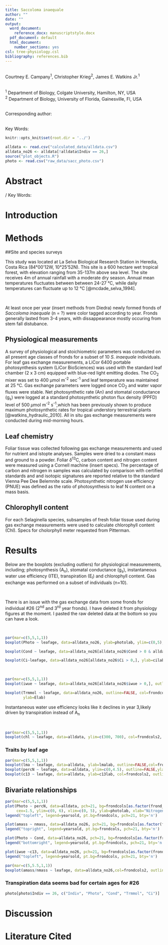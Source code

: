 ```yaml
---
title: Saccoloma inaequale
author: ""
date: ""
output:
  word_document:
    reference_docx: manuscriptstyle.docx
  pdf_document: default
  html_document:
    number_sections: yes
csl: tree-physiology.csl
bibliography: references.bib
---
```


\
Courtney E. Campany^1^, Christopher Krieg^2^, James E. Watkins Jr.^1^ 

\
^1^ Department of Biology, Colgate University, Hamilton, NY, USA
\
^2^ Department of Biology, University of Florida, Gainesville, Fl, USA

\
Corresponding author: 

\
Key Words: 



```r
knitr::opts_knit$set(root.dir = '../')
```

```r
alldata <- read.csv("calculated_data/alldata.csv")
alldata_no26 <- alldata[!alldata$Indiv == 26,]
source("plot_objects.R")
photo <- read.csv("raw_data/sacc_photo.csv")
```

# Abstract

/
Key Words: 

# Introduction

# Methods

##Site and species surveys

This study was located at La Selva Biological Research Station in Heredia, Costa Rica (84&deg;00’12W, 10&deg;25’52N). This site is a 600 hectare wet tropical forest, with elevation ranging from 35-137m above sea level. The site receives 4m of annual rainfall with a moderate dry season. Annual mean temperatures fluctuates between between 24-27 &deg;C, while daily temperatures can fluctuate up to 12 &deg;C [@mcdade_selva_1994]. 

\

At least once per year (insert methods from Diedra) newly formed fronds of *Saccoloma inaequale* (n = ?) were color tagged according to year. Fronds generally lasted from 3-4 years, with dissappearance mostly occuring from stem fall distubance. 

## Physiological measurements

A survey of physiological and stoichiometric parameters was conducted on all present age classes of fronds for a subset of 10 *S. inaequale* individuals. For leaf gas exchange measurements, a LiCor 6400 portable photosynthesis system (LiCor BioSciences) was used with the standard leaf chamber (2 x 3 cm) equipped with blue-red light emitting diodes. The CO~2~ mixer  was set to 400 μmol m^-2^ sec^-1^ and leaf temperature was maintained at 25 &deg;C. Gas exchange parameters were logged once CO~2~ and water vapor fluxes were stable. Net photosynthetic rate (An) and stomatal conductance (g~s~) were logged at a standard photosynthetic photon flux density (PPFD) level of 500 $\mu$mol m^-2^ s^-1^,which has been previously shown to produce maximum photosynthetic rates for tropical understory terrestrial plants [@watkins_hydraulic_2010]. All in situ gas exchange measurements were conducted during mid-morning hours. 

## Leaf chemistry

Foliar tissue was collected following gas exchange measurements and used for nutrient and istopte analyses. Samples were dried to a constant mass and ground to a powder. Foliar $\delta$^13^C, carbon content and nitrogen content were measured using a Cornell machine (insert specs). The percentage of carbon and nitrogen in samples was calculated by comparison with certified standards and and isotopic signatures are reported relative to the standard Vienna Pee Dee Belemnite scale. Photosynthetic nitrogen use efficiency (PNUE) was defined as the ratio of photosynthesis to leaf N content on a mass basis.

## Chlorophyll content

For each Selaginella species, subsamples of fresh foliar tissue used during gas exchange measurements were used to calculate chlorophyll content (Chl). Specs for cholorphyll meter requested from Pitterman.

# Results

Below are the boxplots (excluding outliers) for physiological measurements, including; photosynthesis (A~n~), stomatal conductance (g~s~), instantaneous water use efficiency (ITE), transpiration (E~l~) and chlorophyll content. Gas exchange was performed on a subset of individuals (n=10).

\

There is an issue with the gas exchange data from some fronds for individual #26 (2^nd^ and 3^rd^ year fronds). I have deleted it from physiology figures at the moment. I pasted the raw deleted data at the bottom so you can have a look.

\

```r
par(mar=c(5,5,1,1))
boxplot(Photo ~ leafage, data=alldata_no26, ylab=photolab, ylim=c(0,5), col=frondcols2,outline=FALSE)

boxplot(Cond ~ leafage, data=alldata_no26[alldata_no26$Cond > 0 & alldata_no26$Cond < .45,], outline=FALSE, ylab=condlab,col=frondcols2, ylim=c(0, .5))

boxplot(Ci~leafage, data=alldata_no26[alldata_no26$Ci > 0,], ylab=cilab,col=frondcols2, outline=FALSE, ylim=c(300, 400))
```

\

```r
par(mar=c(5,5,1,1))
boxplot(iwue ~ leafage, data=alldata_no26[alldata_no26$iwue > 0,], outline=FALSE, col=frondcols2, ylab=itelab)

boxplot(Trmmol ~ leafage, data=alldata_no26, outline=FALSE, col=frondcols,
        ylab=Elab)
```
Instantaneous water use efficiency looks like it declines in year 3,likely driven by transpiration instead of A~n~

\

```r
par(mar=c(5,5,1,1))
boxplot(chl ~ leafage, data=alldata, ylim=c(300, 700), col=frondcols2, outline=FALSE,ylab=chllab)

```

### Traits by leaf age

```r

par(mar=c(5,5,1,1))
boxplot(lma ~ leafage, data=alldata, ylab=lmalab, outline=FALSE,col=frondcols2)
boxplot(percN ~ leafage, data=alldata, ylim=c(0,4.5), outline=FALSE,ylab="Nitrogen content (%)", col=frondcols2)
boxplot(c13 ~ leafage, data=alldata, ylab=c13lab, col=frondcols2, outline=FALSE,ylim=c(-36.5, -32.5))

```

## Bivariate relationships

```r
par(mar=c(5,5,1,1))
plot(Photo ~ percN, data=alldata, pch=21, bg=frondcols[as.factor(frond_age)], 
     cex=1.5, ylim=c(0, 6), xlim=c(0, 5), ylab=photolab, xlab="Nitrogen content  (%)")
legend("topleft", legend=yearsold, pt.bg=frondcols, pch=21, bty='n')

plot(amass ~ nmass, data=alldata_no26, pch=21, bg=frondcols[as.factor(frond_age)], cex=1.5, ylab=amasslab, xlab=nmasslab, ylim=c(0, 160), xlim=c(0, 50))
legend("topright", legend=yearsold, pt.bg=frondcols, pch=21, bty='n')

plot(Photo ~ Cond, data=alldata_no26, pch=21, bg=frondcols[as.factor(frond_age)], ylim=c(0, 6), xlim=c(0, 1), cex=1.5, ylab=photolab, xlab=condlab)
legend("bottomright", legend=yearsold, pt.bg=frondcols, pch=21, bty='n')

plot(iwue ~c13, data=alldata_no26, pch=21, bg=frondcols[as.factor(frond_age)], ylim=c(0, 10), xlim=c(-36, -32), cex=1.5, ylab=itelab, xlab=c13lab)
legend("topleft", legend=yearsold, pt.bg=frondcols, pch=21, bty='n')

```


```r
par(mar=c(5,5.5,1,1))
boxplot(amass/nmass ~ leafage, data=alldata_no26,col=frondcols2, outline=FALSE,ylab=nuelab)

```

### Transpiration data seems bad for certain ages for #26
```r
photo[photo$Indiv == 26, c("Indiv", "Photo", "Cond", "Trmmol", "Ci")] 
```


# Discussion

# Literature Cited
